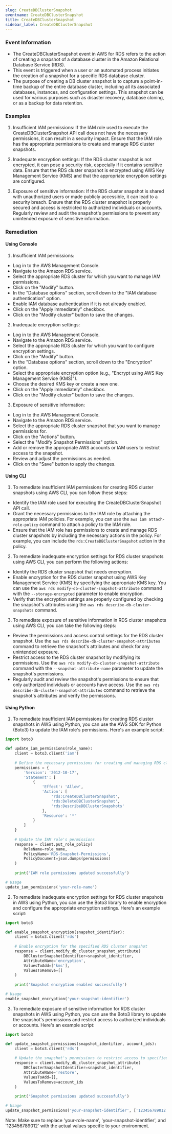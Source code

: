 ```yaml
--- 
slug: CreateDBClusterSnapshot
eventname: CreateDBClusterSnapshot
title: CreateDBClusterSnapshot
sidebar_label: CreateDBClusterSnapshot
---
```

                       
### Event Information

- The CreateDBClusterSnapshot event in AWS for RDS refers to the action of creating a snapshot of a database cluster in the Amazon Relational Database Service (RDS).
- This event is triggered when a user or an automated process initiates the creation of a snapshot for a specific RDS database cluster.
- The purpose of creating a DB cluster snapshot is to capture a point-in-time backup of the entire database cluster, including all its associated databases, instances, and configuration settings. This snapshot can be used for various purposes such as disaster recovery, database cloning, or as a backup for data retention.


### Examples

1. Insufficient IAM permissions: If the IAM role used to execute the CreateDBClusterSnapshot API call does not have the necessary permissions, it can result in a security impact. Ensure that the IAM role has the appropriate permissions to create and manage RDS cluster snapshots.

2. Inadequate encryption settings: If the RDS cluster snapshot is not encrypted, it can pose a security risk, especially if it contains sensitive data. Ensure that the RDS cluster snapshot is encrypted using AWS Key Management Service (KMS) and that the appropriate encryption settings are configured.

3. Exposure of sensitive information: If the RDS cluster snapshot is shared with unauthorized users or made publicly accessible, it can lead to a security breach. Ensure that the RDS cluster snapshot is properly secured and access is restricted to authorized individuals or accounts. Regularly review and audit the snapshot's permissions to prevent any unintended exposure of sensitive information.

### Remediation

#### Using Console

1. Insufficient IAM permissions:
- Log in to the AWS Management Console.
- Navigate to the Amazon RDS service.
- Select the appropriate RDS cluster for which you want to manage IAM permissions.
- Click on the "Modify" button.
- In the "Database options" section, scroll down to the "IAM database authentication" option.
- Enable IAM database authentication if it is not already enabled.
- Click on the "Apply immediately" checkbox.
- Click on the "Modify cluster" button to save the changes.

2. Inadequate encryption settings:
- Log in to the AWS Management Console.
- Navigate to the Amazon RDS service.
- Select the appropriate RDS cluster for which you want to configure encryption settings.
- Click on the "Modify" button.
- In the "Database options" section, scroll down to the "Encryption" option.
- Select the appropriate encryption option (e.g., "Encrypt using AWS Key Management Service (KMS)").
- Choose the desired KMS key or create a new one.
- Click on the "Apply immediately" checkbox.
- Click on the "Modify cluster" button to save the changes.

3. Exposure of sensitive information:
- Log in to the AWS Management Console.
- Navigate to the Amazon RDS service.
- Select the appropriate RDS cluster snapshot that you want to manage permissions for.
- Click on the "Actions" button.
- Select the "Modify Snapshot Permissions" option.
- Add or remove the appropriate AWS accounts or IAM users to restrict access to the snapshot.
- Review and adjust the permissions as needed.
- Click on the "Save" button to apply the changes.

#### Using CLI

1. To remediate insufficient IAM permissions for creating RDS cluster snapshots using AWS CLI, you can follow these steps:

- Identify the IAM role used for executing the CreateDBClusterSnapshot API call.
- Grant the necessary permissions to the IAM role by attaching the appropriate IAM policies. For example, you can use the `aws iam attach-role-policy` command to attach a policy to the IAM role.
- Ensure that the IAM role has permissions to create and manage RDS cluster snapshots by including the necessary actions in the policy. For example, you can include the `rds:CreateDBClusterSnapshot` action in the policy.

2. To remediate inadequate encryption settings for RDS cluster snapshots using AWS CLI, you can perform the following actions:

- Identify the RDS cluster snapshot that needs encryption.
- Enable encryption for the RDS cluster snapshot using AWS Key Management Service (KMS) by specifying the appropriate KMS key. You can use the `aws rds modify-db-cluster-snapshot-attribute` command with the `--storage-encrypted` parameter to enable encryption.
- Verify that the encryption settings are properly configured by checking the snapshot's attributes using the `aws rds describe-db-cluster-snapshots` command.

3. To remediate exposure of sensitive information in RDS cluster snapshots using AWS CLI, you can take the following steps:

- Review the permissions and access control settings for the RDS cluster snapshot. Use the `aws rds describe-db-cluster-snapshot-attributes` command to retrieve the snapshot's attributes and check for any unintended exposure.
- Restrict access to the RDS cluster snapshot by modifying its permissions. Use the `aws rds modify-db-cluster-snapshot-attribute` command with the `--snapshot-attribute-name` parameter to update the snapshot's permissions.
- Regularly audit and review the snapshot's permissions to ensure that only authorized individuals or accounts have access. Use the `aws rds describe-db-cluster-snapshot-attributes` command to retrieve the snapshot's attributes and verify the permissions.

#### Using Python

1. To remediate insufficient IAM permissions for creating RDS cluster snapshots in AWS using Python, you can use the AWS SDK for Python (Boto3) to update the IAM role's permissions. Here's an example script:

```python
import boto3

def update_iam_permissions(role_name):
    client = boto3.client('iam')
    
    # Define the necessary permissions for creating and managing RDS cluster snapshots
    permissions = {
        'Version': '2012-10-17',
        'Statement': [
            {
                'Effect': 'Allow',
                'Action': [
                    'rds:CreateDBClusterSnapshot',
                    'rds:DeleteDBClusterSnapshot',
                    'rds:DescribeDBClusterSnapshots'
                ],
                'Resource': '*'
            }
        ]
    }
    
    # Update the IAM role's permissions
    response = client.put_role_policy(
        RoleName=role_name,
        PolicyName='RDS-Snapshot-Permissions',
        PolicyDocument=json.dumps(permissions)
    )
    
    print('IAM role permissions updated successfully')

# Usage
update_iam_permissions('your-role-name')
```

2. To remediate inadequate encryption settings for RDS cluster snapshots in AWS using Python, you can use the Boto3 library to enable encryption and configure the appropriate encryption settings. Here's an example script:

```python
import boto3

def enable_snapshot_encryption(snapshot_identifier):
    client = boto3.client('rds')
    
    # Enable encryption for the specified RDS cluster snapshot
    response = client.modify_db_cluster_snapshot_attribute(
        DBClusterSnapshotIdentifier=snapshot_identifier,
        AttributeName='encryption',
        ValuesToAdd=['kms'],
        ValuesToRemove=[]
    )
    
    print('Snapshot encryption enabled successfully')

# Usage
enable_snapshot_encryption('your-snapshot-identifier')
```

3. To remediate exposure of sensitive information for RDS cluster snapshots in AWS using Python, you can use the Boto3 library to update the snapshot's permissions and restrict access to authorized individuals or accounts. Here's an example script:

```python
import boto3

def update_snapshot_permissions(snapshot_identifier, account_ids):
    client = boto3.client('rds')
    
    # Update the snapshot's permissions to restrict access to specified AWS account IDs
    response = client.modify_db_cluster_snapshot_attribute(
        DBClusterSnapshotIdentifier=snapshot_identifier,
        AttributeName='restore',
        ValuesToAdd=[],
        ValuesToRemove=account_ids
    )
    
    print('Snapshot permissions updated successfully')

# Usage
update_snapshot_permissions('your-snapshot-identifier', ['123456789012'])
```

Note: Make sure to replace 'your-role-name', 'your-snapshot-identifier', and '123456789012' with the actual values specific to your environment.


 